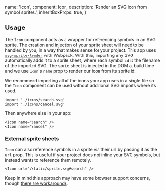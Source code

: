 
  name: 'Icon',
  component: Icon,
  description: 'Render an SVG icon from symbol sprites.',
  inheritBoxProps: true,
}

<Box marginBottom="medium">
  <Showcase>
    <Stack dividers>
      <Inline space="large">
        <Icon name="edit" size="small" />
        <Icon name="eye" size="small" />
        <Icon name="heart" size="small" />
        <Icon name="frown" size="small" />
        <Icon name="map" size="small" />
      </Inline>
      <Inline space="large">
        <Icon name="edit" size="medium" />
        <Icon name="eye" size="medium" />
        <Icon name="heart" size="medium" />
        <Icon name="frown" size="medium" />
        <Icon name="map" size="medium" />
      </Inline>
      <Inline space="large">
        <Icon name="edit" size="xlarge" />
        <Icon name="eye" size="xlarge" />
        <Icon name="heart" size="xlarge" />
        <Icon name="frown" size="xlarge" />
        <Icon name="map" size="xlarge" />
      </Inline>
    </Stack>
  </Showcase>
</Box>

## Usage

The `Icon` component acts as a wrapper for referencing symbols in an SVG sprite. The creation and injection of your sprite sheet will need to be handled by you, in a way that makes sense for your project. This app uses [`svg-sprite-loader`](https://github.com/JetBrains/svg-sprite-loader) with Webpack. With this, importing any SVG automatically adds it to a sprite sheet, where each symbol `id` is the filename of the imported SVG. The sprite sheet is injected in the DOM at build time and we use `Icon`'s `name` prop to render our icon from its sprite id:

We recommend importing all of the icons your app uses in a single file so the `Icon` component can be used without additional SVG imports where its used.

```
import './icons/search.svg'
import './icons/cancel.svg'
```

Then anywhere else in your app:

```
<Icon name="search" />
<Icon name="cancel" />
```

### External sprite sheets

`Icon` can also reference symbols in a sprite via their url by passing it as the `url` prop. This is useful if your project does not inline your SVG symbols, but instead wants to reference them remotely.

```
<Icon url="/static/sprite.svg#search" />
```

Keep in mind this approach may have some browser support concerns, though [there are workarounds](https://css-tricks.com/pretty-good-svg-icon-system/).
